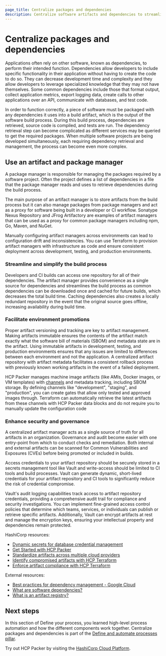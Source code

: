 ```yaml
---
page_title: Centralize packages and dependencies
description: Centralize software artifacts and dependencies to streamline the build process and enhance security and governance.
---
```


# Centralize packages and dependencies

Applications often rely on other software, known as dependencies, to perform their intended function. Dependencies allow developers to include specific functionality in their application without having to create the code to do so. They can decrease development time and complexity and they allow developers to leverage specialized knowledge that they may not have themselves. Some common dependencies include those that format output, collect application metrics, export logging data, create calls to other applications over an API, communicate with databases, and test code.

In order to function correctly, a piece of software must be packaged with any dependencies it uses into a build artifact, which is the output of the software build process. During this build process, dependencies are retrieved, source code is compiled, and tests are run. The dependency retrieval step can become complicated as different services may be queried to get the required packages. When multiple software projects are being developed simultaneously, each requiring dependency retrieval and management, the process can become even more complex.

## Use an artifact and package manager

A package manager is responsible for managing the packages required by a software project. Often the project defines a list of dependencies in a file that the package manager reads and uses to retrieve dependencies during the build process.

The main purpose of an artifact manager is to store artifacts from the build process but it can also manage packages from package managers and act as a proxy for software being built in a developer or CI workflow. Sonatype Nexus Repository and JFrog Artifactory are examples of artifact managers that can be used as a proxy for common package managers including npm, Go, Maven, and NuGet.

Manually configuring artifact managers across environments can lead to configuration drift and inconsistencies. You can use Terraform to provision artifact managers with infrastructure as code and ensure consistent deployment across development, testing, and production environments.

### Streamline and simplify the build process

Developers and CI builds can access one repository for all of their dependencies. The artifact manager provides convenience as a single source for dependencies and streamlines the build process as common dependencies can be downloaded once and cached for future builds, which decreases the total build time. Caching dependencies also creates a locally redundant repository in the event that the original source goes offline, increasing availability during build time.

### Facilitate environment promotions

Proper artifact versioning and tracking are key to artifact management. Making artifacts immutable ensures the contents of the artifact match exactly what the software bill of materials (SBOM) and metadata state are in the artifact. Using immutable artifacts in development, testing, and production environments ensures that any issues are limited to differences between each environment and not the application. A centralized artifact repository with artifact metadata facilitates a consistent rollback process with previously known working artifacts in the event of a failed deployment.

HCP Packer manages machine image artifacts (like AMIs, Docker images, or VM templates) with [channels](packer/tutorials/hcp-get-started/hcp-artifact-channels) and metadata tracking, including SBOM storage. By defining channels like "development", "staging", and "production", you can create gates that allow only tested and approved images through. Terraform can automatically retrieve the latest artifacts from these channels with HCP Packer data blocks and do not require you to manually update the configuration code

### Enhance security and governance

A centralized artifact manager acts as a single source of truth for all artifacts in an organization. Governance and audit become easier with one entry-point from which to conduct checks and remediation. Both internal and external artifacts can be scanned for Common Vulnerabilities and Exposures (CVEs) before being promoted or included in builds. 

Access credentials to your artifact repository should be securely stored in a secrets management tool like Vault and write-access should be limited to CI tools and build processes. Vault can generate dynamic, short-lived credentials for your artifact repository and CI tools to significantly reduce the risk of credential compromise.

Vault's audit logging capabilities track access to artifact repository credentials, providing a comprehensive audit trail for compliance and security investigations. You can implement fine-grained access control policies that determine which teams, services, or individuals can publish or retrieve specific artifacts. Additionally, Vault can encrypt artifacts at rest and manage the encryption keys, ensuring your intellectual property and dependencies remain protected.

HashiCorp resources:

- [Dynamic secrets for database credential management](/vault/tutorials/db-credentials/database-secrets)
- [Get Started with HCP Packer](/packer/tutorials/hcp-get-started)
- [Standardize artifacts across multiple cloud providers](/packer/tutorials/cloud-production/multicloud)
- [Identify compromised artifacts with HCP Terraform](/packer/tutorials/hcp/run-tasks-data-source-image-validation)
- [Enforce artifact compliance with HCP Terraform](/packer/tutorials/hcp/run-tasks-resource-image-validation)

External resources:

- [Best practices for dependency management - Google Cloud](https://cloud.google.com/blog/topics/developers-practitioners/best-practices-dependency-management)
- [What are software dependencies?](https://www.sonatype.com/resources/articles/what-are-software-dependencies)
- [What is an artifact registry?](https://www.harness.io/harness-devops-academy/what-is-artifact-registry)

## Next steps

In this section of Define your process, you learned high-level process automation and how the different components work together. Centralize packages and dependencies is part of the [Define and automate processes pillar](/well-architected-framework/define-and-automate-processes).

Try out HCP Packer by visiting the [HashiCorp Cloud Platform](https://portal.cloud.hashicorp.com/sign-in).